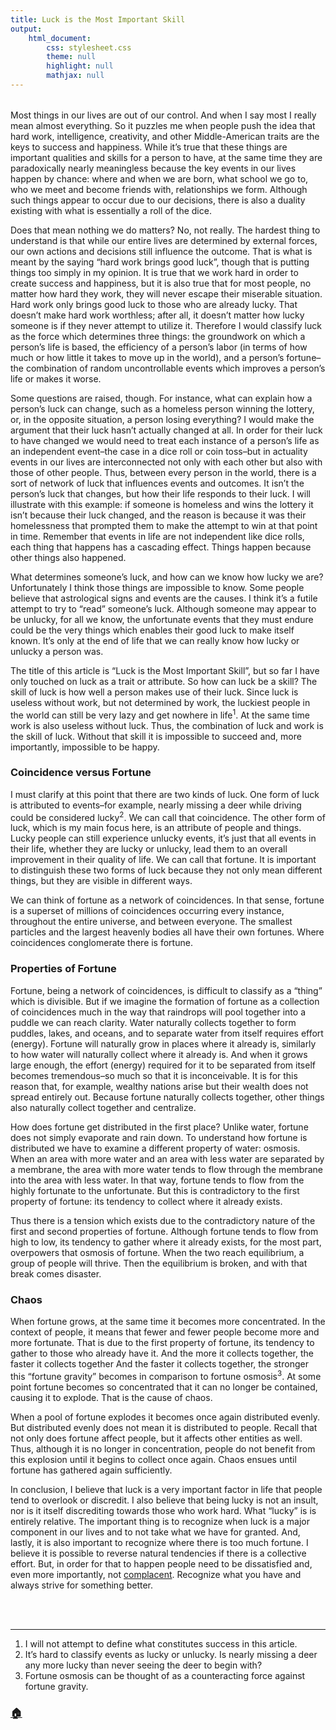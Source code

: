 ```yaml
---
title: Luck is the Most Important Skill
output:
    html_document:
        css: stylesheet.css
        theme: null
        highlight: null
        mathjax: null
---
```


<table>
<meta name="viewport" content="width=device-width, initial-scale=1.0">
<table>

Most things in our lives are out of our control. And when I say most I really mean almost everything. So it puzzles me when people push the idea that hard work, intelligence, creativity, and other Middle-American traits are the keys to success and happiness. While it's true that these things are important qualities and skills for a person to have, at the same time they are paradoxically nearly meaningless because the key events in our lives happen by chance: where and when we are born, what school we go to, who we meet and become friends with, relationships we form. Although such things appear to occur due to our decisions, there is also a duality existing with what is essentially a roll of the dice.

Does that mean nothing we do matters? No, not really. The hardest thing to understand is that while our entire lives are determined by external forces, our own actions and decisions still influence the outcome. That is what is meant by the saying "hard work brings good luck", though that is putting things too simply in my opinion. It is true that we work hard in order to create success and happiness, but it is also true that for most people, no matter how hard they work, they will never escape their miserable situation. Hard work only brings good luck to those who are already lucky. That doesn't make hard work worthless; after all, it doesn't matter how lucky someone is if they never attempt to utilize it. Therefore I would classify luck as the force which determines three things: the groundwork on which a person's life is based, the efficiency of a person's labor (in terms of how much or how little it takes to move up in the world), and a person's fortune--the combination of random uncontrollable events which improves a person's life or makes it worse.

Some questions are raised, though. For instance, what can explain how a person's luck can change, such as a homeless person winning the lottery, or, in the opposite situation, a person losing everything? I would make the argument that their luck hasn't actually changed at all. In order for their luck to have changed we would need to treat each instance of a person's life as an independent event--the case in a dice roll or coin toss--but in actuality events in our lives are interconnected not only with each other but also with those of other people. Thus, between every person in the world, there is a sort of network of luck that influences events and outcomes. It isn't the person's luck that changes, but how their life responds to their luck. I will illustrate with this example: if someone is homeless and wins the lottery it isn't because their luck changed, and the reason is because it was their homelessness that prompted them to make the attempt to win at that point in time. Remember that events in life are not independent like dice rolls, each thing that happens has a cascading effect. Things happen because other things also happened.

What determines someone's luck, and how can we know how lucky we are? Unfortunately I think those things are impossible to know. Some people believe that astrological signs and events are the causes. I think it's a futile attempt to try to "read" someone's luck. Although someone may appear to be unlucky, for all we know, the unfortunate events that they must endure could be the very things which enables their good luck to make itself known. It's only at the end of life that we can really know how lucky or unlucky a person was.

The title of this article is "Luck is the Most Important Skill", but so far I have only touched on luck as a trait or attribute. So how can luck be a skill? The skill of luck is how well a person makes use of their luck. Since luck is useless without work, but not determined by work, the luckiest people in the world can still be very lazy and get nowhere in life^1^. At the same time work is also useless without luck. Thus, the combination of luck and work is the skill of luck. Without that skill it is impossible to succeed and, more importantly, impossible to be happy.

### Coincidence versus Fortune

I must clarify at this point that there are two kinds of luck. One form of luck is attributed to events--for example, nearly missing a deer while driving could be considered lucky^2^. We can call that coincidence. The other form of luck, which is my main focus here, is an attribute of people and things. Lucky people can still experience unlucky events, it's just that all events in their life, whether they are lucky or unlucky, lead them to an overall improvement in their quality of life. We can call that fortune. It is important to distinguish these two forms of luck because they not only mean different things, but they are visible in different ways.

We can think of fortune as a network of coincidences. In that sense, fortune is a superset of millions of coincidences occurring every instance, throughout the entire universe, and between everyone. The smallest particles and the largest heavenly bodies all have their own fortunes. Where coincidences conglomerate there is fortune.

### Properties of Fortune

Fortune, being a network of coincidences, is difficult to classify as a "thing" which is divisible. But if we imagine the formation of fortune as a collection of coincidences much in the way that raindrops will pool together into a puddle we can reach clarity. Water naturally collects together to form puddles, lakes, and oceans, and to separate water from itself requires effort (energy). Fortune will naturally grow in places where it already is, similarly to how water will naturally collect where it already is. And when it grows large enough, the effort (energy) required for it to be separated from itself becomes tremendous--so much so that it is inconceivable. It is for this reason that, for example, wealthy nations arise but their wealth does not spread entirely out. Because fortune naturally collects together, other things also naturally collect together and centralize.

How does fortune get distributed in the first place? Unlike water, fortune does not simply evaporate and rain down. To understand how fortune is distributed we have to examine a different property of water: osmosis. When an area with more water and an area with less water are separated by a membrane, the area with more water tends to flow through the membrane into the area with less water. In that way, fortune tends to flow from the highly fortunate to the unfortunate. But this is contradictory to the first property of fortune: its tendency to collect where it already exists.

Thus there is a tension which exists due to the contradictory nature of the first and second properties of fortune. Although fortune tends to flow from high to low, its tendency to gather where it already exists, for the most part, overpowers that osmosis of fortune. When the two reach equilibrium, a group of people will thrive. Then the equilibrium is broken, and with that break comes disaster.

### Chaos

When fortune grows, at the same time it becomes more concentrated. In the context of people, it means that fewer and fewer people become more and more fortunate. That is due to the first property of fortune, its tendency to gather to those who already have it. And the more it collects together, the faster it collects together And the faster it collects together, the stronger this "fortune gravity" becomes in comparison to fortune osmosis^3^. At some point fortune becomes so concentrated that it can no longer be contained, causing it to explode. That is the cause of chaos.

When a pool of fortune explodes it becomes once again distributed evenly. But distributed evenly does not mean it is distributed to people. Recall that not only does fortune affect people, but it affects other entities as well. Thus, although it is no longer in concentration, people do not benefit from this explosion until it begins to collect once again. Chaos ensues until fortune has gathered again sufficiently.

In conclusion, I believe that luck is a very important factor in life that people tend to overlook or discredit. I also believe that being lucky is not an insult, nor is it itself discrediting towards those who work hard. What "lucky" is is entirely relative. The important thing is to recognize when luck is a major component in our lives and to not take what we have for granted. And, lastly, it is also important to recognize where there is too much fortune. I believe it is possible to reverse natural tendencies if there is a collective effort. But, in order for that to happen people need to be dissatisfied and, even more importantly, not [complacent](convenience.html). Recognize what you have and always strive for something better.

<br><br>

--------

1. I will not attempt to define what constitutes success in this article.
2. It's hard to classify events as lucky or unlucky. Is nearly missing a deer any more lucky than never seeing the deer to begin with?
3. Fortune osmosis can be thought of as a counteracting force against fortune gravity.

### [**🏠**](index.html)<br><br>
